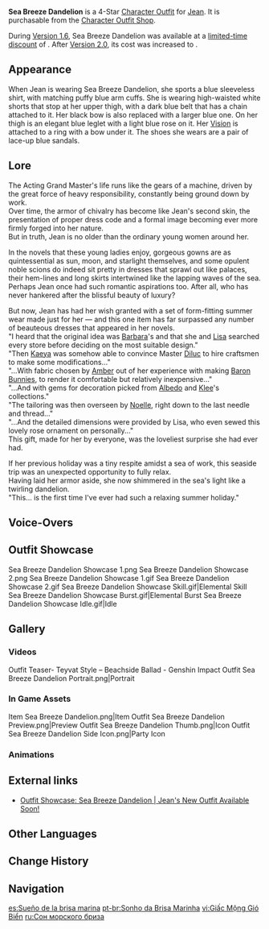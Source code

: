 {{Outfit Infobox
|id           = 200301
|image        = <gallery>
Character Jean Sea Breeze Dandelion Full Wish.png|Wish
Outfit Sea Breeze Dandelion Game.png|In Game
</gallery>
|character    = Jean
|type         = Summer
|rarity       = 4
|description  = Jean's summer wear. Light and cool, but no less elegant for it. The perfect choice for a trip to the seaside.
|obtain       = [[Character Outfit Shop]]
}}
'''Sea Breeze Dandelion''' is a 4-Star [[Character Outfit]] for [[Jean]]. It is purchasable from the [[Character Outfit Shop]].

During [[Version 1.6]], Sea Breeze Dandelion was available at a [[Sea Breeze Dandelion Discount|limited-time discount]] of {{Item|Genesis Crystal|30|x=1350}}. After [[Version 2.0]], its cost was increased to {{Item|Genesis Crystal|30|x=1680}}.

==Appearance==
When Jean is wearing Sea Breeze Dandelion, she sports a blue sleeveless shirt, with matching puffy blue arm cuffs. She is wearing high-waisted white shorts that stop at her upper thigh, with a dark blue belt that has a chain attached to it. Her black bow is also replaced with a larger blue one. On her thigh is an elegant blue leglet with a light blue rose on it. Her [[Vision]] is attached to a ring with a bow under it. The shoes she wears are a pair of lace-up blue sandals.
==Lore==
The Acting Grand Master's life runs like the gears of a machine, driven by the great force of heavy responsibility, constantly being ground down by work.<br />
Over time, the armor of chivalry has become like Jean's second skin, the presentation of proper dress code and a formal image becoming ever more firmly forged into her nature.<br />
But in truth, Jean is no older than the ordinary young women around her.

In the novels that these young ladies enjoy, gorgeous gowns are as quintessential as sun, moon, and starlight themselves, and some opulent noble scions do indeed sit pretty in dresses that sprawl out like palaces, their hem-lines and long skirts intertwined like the lapping waves of the sea.<br />
Perhaps Jean once had such romantic aspirations too. After all, who has never hankered after the blissful beauty of luxury?

But now, Jean has had her wish granted with a set of form-fitting summer wear made just for her &mdash; and this one item has far surpassed any number of beauteous dresses that appeared in her novels.<br />
"I heard that the original idea was [[Barbara]]'s and that she and [[Lisa]] searched every store before deciding on the most suitable design."<br />
"Then [[Kaeya]] was somehow able to convince Master [[Diluc]] to hire craftsmen to make some modifications..."<br />
"...With fabric chosen by [[Amber]] out of her experience with making [[Explosive Puppet|Baron Bunnies]], to render it comfortable but relatively inexpensive..."<br />
"...And with gems for decoration picked from [[Albedo]] and [[Klee]]'s collections."<br />
"The tailoring was then overseen by [[Noelle]], right down to the last needle and thread..."<br />
"...And the detailed dimensions were provided by Lisa, who even sewed this lovely rose ornament on personally..."<br />
This gift, made for her by everyone, was the loveliest surprise she had ever had.

If her previous holiday was a tiny respite amidst a sea of work, this seaside trip was an unexpected opportunity to fully relax.<br />
Having laid her armor aside, she now shimmered in the sea's light like a twirling dandelion.<br />
"This... is the first time I've ever had such a relaxing summer holiday."

==Voice-Overs==
{{VO/Outfit
|switch_01_tx_en   = Such a delightful summer outfit, I do hope I don't get it dirty.
|switch_01_tx_zhs  = 这样精致的夏装，可不能弄脏了。
|switch_01_tx_zht  = 這樣精致的夏裝，可不能弄髒了。
|switch_01_rm_zh   = Zhèyàng jīngzhì de xiàzhuāng, kě bùnéng nòngzāngle.
|switch_01_tl_zh   = Such an exquisite summer outfit, I should be careful to not get it dirty.
|switch_01_tx_ja   = これほどよくできた夏服を、汚すわけはいけないな。
|switch_01_rm_ja   = 
|switch_01_tl_ja   = 
|switch_01_tx_ko   = 이렇게 예쁜 여름 옷을, 더럽히면 안되겠어.
|switch_01_rm_ko   = Ireoke yeoppeun yeoreum oseul, deoreopimyeon andoegesseo.
|switch_01_tl_ko   = Such a beautiful summer clothes, should be careful to not get it dirty.

|switch_02_tx_en   = I wonder what scents the sea breeze will bring us today?
|switch_02_tx_zhs  = 不知道今天的海风…会是怎样的味道。
|switch_02_tx_zht  = 不知道今天的海風…會是怎樣的味道。
|switch_02_rm_zh   = Bù zhīdào jīntiān de hǎifēng... huì shì zěnyàng de wèidào.
|switch_02_tl_zh   = I wonder, the sea breeze... what will it smell like today?
|switch_02_tx_ja   = 今日の海風は、どのようの匂いがするのだろうか？
|switch_02_rm_ja   = 
|switch_02_tl_ja   = 
|switch_02_tx_ko   = 오늘은 바닷바람에서 어떤 냄새가 날까?
|switch_02_rm_ko   = Oneureun badatbarameseo eotteon naemsaega nalkka?
|switch_02_tl_ko   = what will the sea breeze smell like today?

|switch_03_tx_en   = With the sea's breeze.
|switch_03_tx_zhs  = 寻着海风的方向。
|switch_03_tx_zht  = 尋著海風的方向。
|switch_03_rm_zh   = Xúnzhe hǎifēng de fāngxiàng.
|switch_03_tl_zh   = Seeking the direction of the sea breeze.
|switch_03_tx_ja   = 海風に沿って。
|switch_03_rm_ja   = 
|switch_03_tl_ja   = 
|switch_03_tx_ko   = 바닷바람의 방향을 따라.
|switch_03_rm_ko   = Badatbaram-ui banghyang-e ttara.
|switch_03_tl_ko   = With the direction of the sea breeze.
}}

==Outfit Showcase==
<gallery hideaddbutton="true" captionalign="center">
Sea Breeze Dandelion Showcase 1.png
Sea Breeze Dandelion Showcase 2.png
Sea Breeze Dandelion Showcase 1.gif
Sea Breeze Dandelion Showcase 2.gif
Sea Breeze Dandelion Showcase Skill.gif|Elemental Skill
Sea Breeze Dandelion Showcase Burst.gif|Elemental Burst
Sea Breeze Dandelion Showcase Idle.gif|Idle
</gallery>

==Gallery==
===Videos===
<gallery hideaddbutton="true" captionalign="center">
Outfit Teaser- Teyvat Style – Beachside Ballad - Genshin Impact
Outfit Sea Breeze Dandelion Portrait.png|Portrait
</gallery>

===In Game Assets===
<gallery hideaddbutton="true" captionalign="center">
Item Sea Breeze Dandelion.png|Item
Outfit Sea Breeze Dandelion Preview.png|Preview
Outfit Sea Breeze Dandelion Thumb.png|Icon
Outfit Sea Breeze Dandelion Side Icon.png|Party Icon
</gallery>

===Animations===
{{Preview
|size=180px
|file1    = Idle Sea Breeze Dandelion 1
|file2    = Idle Sea Breeze Dandelion 2
|file3    = Talent Menu Sea Breeze Dandelion
|file4    = Weapon Menu Sea Breeze Dandelion
}}

==External links==
*[https://www.hoyolab.com/article/418560 Outfit Showcase: Sea Breeze Dandelion | Jean's New Outfit Available Soon!]

==Other Languages==
{{Other Languages
|en      = Sea Breeze Dandelion
|zhs     = 海风之梦
|zhs_rm  = Hǎifēng zhī Mèng
|zht     = 海風之夢
|zht_rm  = Hǎifēng zhī Mèng
|zh_tl   = Dream of the Sea Breeze
|ja      = 海風の夢
|ja_rm   = Umikazenoyume
|ja_tl   = Sea Breeze's Dream
|ko      = 바닷바람의 꿈
|ko_rm   = Badatbaram-ui Kkum
|ko_tl   = Sea Breeze's Dream
|es      = Sueño de la brisa marina
|es_tl   = Dream of the Sea Breeze
|fr      = Rêve de la brise marine
|fr_tl   = Dream of the Sea Breeze
|ru      = Сон морского бриза
|ru_tl   = Dream of the Sea Breeze
|th      = ความฝันในสายลมแห่งท้องทะเล
|th_rm   = Khwam Fan Nai Sailom Haeng Thong Thale
|th_tl   = A Dream in the Sea Breeze
|vi      = Giấc Mộng Gió Biển
|vi_tl   = Sea Breeze Dream
|de      = Traum von der Meeresbrise
|de_tl   = Dream of the Sea Breeze
|id      = Sea Breeze Dandelion
|pt      = Sonho da Brisa Marinha
|pt_tl   = Dream of the Sea Breeze
}}

==Change History==
{{Change History|1.6}}

==Navigation==
{{Dressing Room Navbox|type=outfit}}

[[es:Sueño de la brisa marina]]
[[pt-br:Sonho da Brisa Marinha]]
[[vi:Giấc Mộng Gió Biển]]
[[ru:Сон морского бриза]]